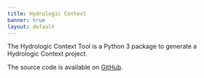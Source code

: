 ```yaml
---
title: Hydrologic Context
banner: true
layout: default
---
```


The Hydrologic Context Tool is a Python 3 package to generate a Hydrologic Context project. 

The source code is available on [GitHub](https://github.com/Riverscapes/riverscapes-tools/tree/HEAD/packages/hydro). 
